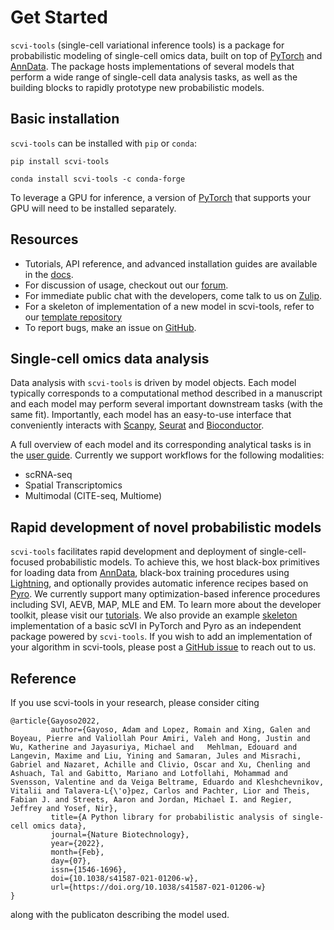 
# Get Started

`scvi-tools` (single-cell variational inference tools) is a package for probabilistic modeling of single-cell omics data, 
built on top of [PyTorch](https://pytorch.org/) and [AnnData](https://anndata.readthedocs.io/en/latest/). The package 
hosts implementations of several models that perform a wide range of single-cell data analysis tasks, as well as the 
building blocks to rapidly prototype new probabilistic models.

## Basic installation

`scvi-tools` can be installed with `pip` or `conda`:

```
pip install scvi-tools
```

```
conda install scvi-tools -c conda-forge
```

To leverage a GPU for inference, a version of [PyTorch](https://pytorch.org/get-started/locally/) that supports your 
GPU will need to be installed separately.


## Resources

- Tutorials, API reference, and advanced installation guides are available in the [docs](https://docs.scvi-tools.org/en/stable/).
- For discussion of usage, checkout out our [forum](https://discourse.scvi-tools.org/).
- For immediate public chat with the developers, come talk to us on [Zulip](https://scverse.zulipchat.com/#narrow/stream/324229-scvi-tools).
- For a skeleton of implementation of a new model in scvi-tools, refer to our [template repository](https://github.com/YosefLab/scvi-tools-skeleton/)
- To report bugs, make an issue on [GitHub](https://github.com/scverse/scvi-tools/issues).

## Single-cell omics data analysis

Data analysis with `scvi-tools` is driven by model objects. Each model typically corresponds to a computational method 
described in a manuscript and each model may perform several important downstream tasks (with the same fit). Importantly, 
each model has an easy-to-use interface that conveniently interacts with [Scanpy](https://scanpy.readthedocs.io/en/stable/), 
[Seurat](https://satijalab.org/seurat/) and [Bioconductor](https://www.bioconductor.org/).

A full overview of each model and its corresponding analytical tasks is in the 
[user guide](https://docs.scvi-tools.org/en/stable/user_guide/index.html). Currently we support workflows for the 
following modalities:

- scRNA-seq
- Spatial Transcriptomics
- Multimodal (CITE-seq, Multiome)


## Rapid development of novel probabilistic models

`scvi-tools` facilitates rapid development and deployment of single-cell-focused probabilistic models. To achieve this, 
we host black-box primitives for loading data from [AnnData](https://anndata.readthedocs.io/en/latest/), black-box 
training procedures using [Lightning](https://lightning.ai/), and optionally provides automatic inference recipes based 
on [Pyro](https://pyro.ai/). We currently support many optimization-based inference procedures including SVI, AEVB, MAP, 
MLE and EM. To learn more about the developer toolkit, please visit our 
[tutorials](https://docs.scvi-tools.org/en/stable/tutorials/index.html). We also provide an example 
[skeleton](https://github.com/YosefLab/scvi-tools-skeleton/) implementation of a basic scVI in PyTorch and Pyro as an 
independent package powered by `scvi-tools`. If you wish to add an implementation of your algorithm in scvi-tools, 
please post a [GitHub issue](https://github.com/scverse/scvi-tools/issues) to reach out to us.

## Reference

If you use scvi-tools in your research, please consider citing

```
@article{Gayoso2022,
         author={Gayoso, Adam and Lopez, Romain and Xing, Galen and Boyeau, Pierre and Valiollah Pour Amiri, Valeh and Hong, Justin and Wu, Katherine and Jayasuriya, Michael and   Mehlman, Edouard and Langevin, Maxime and Liu, Yining and Samaran, Jules and Misrachi, Gabriel and Nazaret, Achille and Clivio, Oscar and Xu, Chenling and Ashuach, Tal and Gabitto, Mariano and Lotfollahi, Mohammad and Svensson, Valentine and da Veiga Beltrame, Eduardo and Kleshchevnikov, Vitalii and Talavera-L{\'o}pez, Carlos and Pachter, Lior and Theis, Fabian J. and Streets, Aaron and Jordan, Michael I. and Regier, Jeffrey and Yosef, Nir},
         title={A Python library for probabilistic analysis of single-cell omics data},
         journal={Nature Biotechnology},
         year={2022},
         month={Feb},
         day={07},
         issn={1546-1696},
         doi={10.1038/s41587-021-01206-w},
         url={https://doi.org/10.1038/s41587-021-01206-w}
}
```
along with the publicaton describing the model used.
